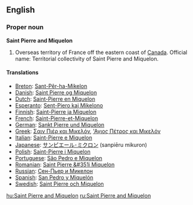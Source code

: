 ==English==

===Proper noun===
'''Saint Pierre and Miquelon'''

# Overseas territory of France off the eastern coast of [[Canada]]. Official name: Territorial collectivity of Saint Pierre and Miquelon.

====Translations====
*[[Breton]]: [[Sant-Pêr-ha-Mikelon]]
*[[Danish]]: [[Saint Pierre og Miquelon]]
*[[Dutch]]: [[Saint-Pierre en Miquelon]]
*[[Esperanto]]: [[Sent-Piero kaj Mikelono]]
*[[Finnish]]: [[Saint-Pierre ja Miquelon]]
*[[French]]: [[Saint-Pierre-et-Miquelon]]
*[[German]]: [[Sankt Pierre und Miquelon]]
*[[Greek]]: [[Σαιν Πιέρ και Μικελόν]], [['Αγιος Πέτρος και Μικελόν]]
*[[Italian]]: [[Saint-Pierre e Miquelon]]
*[[Japanese]]: [[サンピエール･ミクロン]] (sanpiēru mikuron)
*[[Polish]]: [[Saint-Pierre i Miquelon]]
*[[Portuguese]]: [[São Pedro e Miquelon]]
*[[Romanian]]: [[Saint Pierre &#351i Miquelon]]
*[[Russian]]: [[Сен-Пьер и Микелон]]
*[[Spanish]]: [[San Pedro y Miquelón]]
*[[Swedish]]: [[Saint Pierre och Miquelon]]

[[hu:Saint Pierre and Miquelon]]
[[ru:Saint Pierre and Miquelon]]
